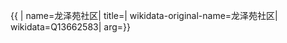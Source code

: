 {{ {{{1|PRC admin/showdata}}}|
name=龙泽苑社区|
title=|
wikidata-original-name=龙泽苑社区|
wikidata=Q13662583|
arg={{{arg|}}}}}